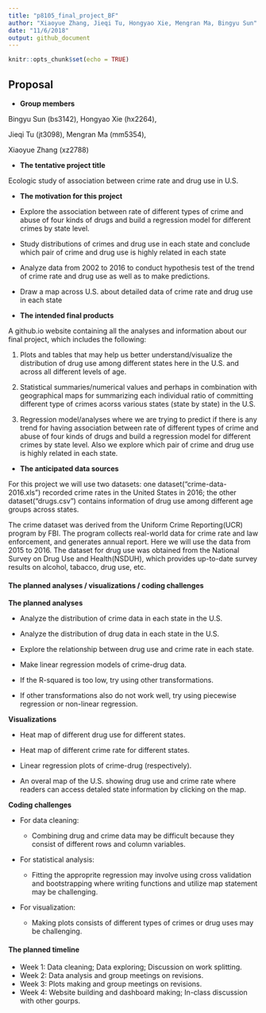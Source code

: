 ```yaml
---
title: "p8105_final_project_BF"
author: "Xiaoyue Zhang, Jieqi Tu, Hongyao Xie, Mengran Ma, Bingyu Sun"
date: "11/6/2018"
output: github_document
---
```


```r
knitr::opts_chunk$set(echo = TRUE)
```

Proposal
---------------------------------------------------------------------------------

* **Group members**

Bingyu Sun (bs3142), Hongyao Xie (hx2264), 

Jieqi Tu (jt3098), Mengran Ma (mm5354), 

Xiaoyue Zhang (xz2788)

* **The tentative project title**

Ecologic study of association between crime rate and drug use in U.S. 

* **The motivation for this project**
 * Explore the association between rate of different types of crime and abuse of four kinds of drugs and build a regression model for different crimes by state level.
 * Study distributions of crimes and drug use in each state and conclude which pair of crime and drug use is highly related in each state
 * Analyze data from 2002 to 2016 to conduct hypothesis test of the trend of crime rate and drug use as well as to make predictions.
 * Draw a map across U.S. about detailed data of crime rate and drug use in each state 


* **The intended final products**

A github.io website containing all the analyses and information about our final project, which includes the following: 

1. Plots and tables that may help us better understand/visualize the distribution of drug use among different states here in the U.S. and across all different levels of age.

2. Statistical summaries/numerical values and perhaps in combination with geographical maps for summarizing each individual ratio of committing different type of crimes acorss various states (state by state) in the U.S.

3. Regression model/analyses where we are trying to predict if there is any trend for having association between rate of different types of crime and abuse of four kinds of drugs and build a regression model for different crimes by state level. Also we explore which pair of crime and drug use is highly related in each state.

* **The anticipated data sources**

For this project we will use two datasets: one dataset("crime-data-2016.xls") recorded crime rates in the United States in 2016; the other dataset("drugs.csv") contains information of drug use among different age groups across states.

The crime dataset was derived from the Uniform Crime Reporting(UCR) program by FBI. The program collects real-world data for crime rate and law enforcement, and generates annual report. Here we will use the data from 2015 to 2016. The dataset for drug use was obtained from the National Survey on Drug Use and Health(NSDUH), which provides up-to-date survey results on alcohol, tabacco, drug use, etc.

#### The planned analyses / visualizations / coding challenges

**The planned analyses**
  
  * Analyze the distribution of crime data in each state in the U.S.
  
  * Analyze the distribution of drug data in each state in the U.S. 
  
  * Explore the relationship between drug use and crime rate in each state.
  
  * Make linear regression models of crime-drug data.
  
  * If the R-squared is too low, try using other transformations.
  
  * If other transformations also do not work well, try using piecewise regression or non-linear regression.

  
**Visualizations**

  * Heat map of different drug use for different states.
  
  * Heat map of different crime rate for different states.
  
  * Linear regression plots of crime-drug (respectively).
  
  * An overal map of the U.S. showing drug use and crime rate where readers can access detaled state information by clicking on the map.
    

  
**Coding challenges**

  * For data cleaning:
  
    * Combining drug and crime data may be difficult because they consist of different rows and column variables.
    
  * For statistical analysis:
  
    * Fitting the approprite regression may involve using cross validation and bootstrapping where writing functions and utilize map statement may be challenging.
    
  * For visualization:
    
    * Making plots consists of different types of crimes or drug uses may be challenging.

    
#### The planned timeline
    
  * Week 1: Data cleaning; Data exploring; Discussion on work splitting.
  * Week 2: Data analysis and group meetings on revisions.
  * Week 3: Plots making and group meetings on revisions.
  * Week 4: Website building and dashboard making; In-class discussion with other gourps.